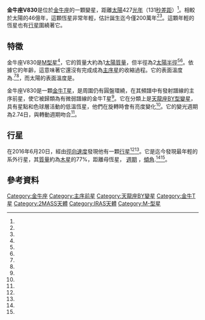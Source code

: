 {{Starbox begin|name=V830 Tauri}}
{{Starbox observe
 |epoch=J2000.0
 |equinox=J2000.0
 |constell=[[金牛座|金牛座]]
 |ra={{RA|04|33|10.033}}<ref name=2mass/>
 |dec={{Dec|+24|33|43.38}}<ref name=2mass/>
 |appmag_v=12.08 - 12.37<ref name=gcvs/>
}}
{{Starbox character
 |type=[[金牛T星|金牛T星]]<ref name=donati/>
 |class=M0-1<ref name=starspots/>
 |variable=[[天龍座BY型變星|BY Dra]]<ref name=gcvs/>
}}
{{Starbox astrometry
 |radial_v = 13.45<ref name=dr2/>
 |prop_mo_ra = 7.247<ref name=dr2/>
 |prop_mo_dec = -21.230<ref name=dr2/>
 |parallax = 7.6571
 |p_error = 0.0409
 |parallax_footnote = <ref name=dr2/>
}}
{{Starbox detail
 |source=<ref name=donati/>
 |mass={{val|1.00|0.05}}
 |luminosity=1.2
 |radius={{val|2.0|0.2}}
 |temperature={{val|4,250|50|fmt=commas}}
 |rotational_velocity={{val|30.5|0.5}}
 |rotation=2.741日 
 |age_myr=~2
}}
{{Starbox catalogue
 |names={{odlist|V=V830 Tauri|2MASS=J04331003+2433433|IRAS=C04301+2427}}
}}
{{Starbox reference |Simbad = V830+Tauri}}
{{Starbox end}}

'''金牛座V830'''是位於[[金牛座|金牛座]]的一顆變星，距離[[太陽|太陽]]427[[光年|光年]]（131[[秒差距|秒差距]]）<ref name=":0"/>。相較於太陽的46億年，這顆恆星非常年輕，估計誕生迄今僅200萬年<ref name=":0" /><ref name=":1"/>。這顆年輕的恆星也有[[系外行星|行星]]圍繞著它。

== 特徵 ==
金牛座V830是[[恆星光譜|M型星]]<ref name=":0" />，它的質量大約為1[[太陽質量|太陽質量]]，但半徑為2[[太陽半徑|太陽半徑]]<ref name=":0" /><ref name=":1" />。依據它的年齡，這意味著它還沒有完成成為[[主序星|主序星]]的收縮過程。它的表面溫度為{{val|4,250|u=K|fmt=commas}}.<ref name=":0" /><ref name=":1" />，而太陽的表面溫度是{{val|5,772|u=K|fmt=commas}}。

金牛座V830是一顆[[金牛T星|金牛T星]]，是周圍仍有圓盤環繞，在其頻譜中有發射譜線的主序前星，使它被歸類為有微弱譜線的金牛T星<ref name=donati/>。它在分類上是[[天龍座BY型變星|天龍座BY型變星]]，具有星點和色球層活動的低溫恆星，他們在旋轉時會有亮度變化<ref name=gcvs/>。它的變光週期為2.74日，與轉動週期吻合<ref name=donati/>。

== 行星 ==
{{main|金牛座V830b}}
在2016年6月20日，經由[[都卜勒光譜學|徑向速度]]發現他有一顆[[系外行星|行星]]<ref name=":0" /><ref name=":1" />。它是迄今發現最年輕的系外行星，其[[質量|質量]]約為[[木星|木星]]的77%，距離母恆星{{val|0.057|ul=AU}}， [[軌道週期|週期]] {{val|4.93|ul=days}}，[[軌道傾角|傾角]]{{val|55|ul=deg}}.<ref name=":0" /><ref name=":1" />。

== 參考資料 ==
{{Reflist|refs=

<ref name=donati>{{cite journal|bibcode=2016Natur.534..662D|arxiv=1606.06236|title=A hot Jupiter orbiting a 2-million-year-old solar-mass T Tauri star|journal=Nature|volume=534|issue=7609|pages=662–6|last1=Donati|first1=J. F.|last2=Moutou|first2=C.|last3=Malo|first3=L.|last4=Baruteau|first4=C.|last5=Yu|first5=L.|last6=Hébrard|first6=E.|last7=Hussain|first7=G.|last8=Alencar|first8=S.|last9=Ménard|first9=F.|last10=Bouvier|first10=J.|last11=Petit|first11=P.|last12=Takami|first12=M.|last13=Doyon|first13=R.|last14=Cameron|first14=A. Collier|year=2016|doi=10.1038/nature18305|pmid=27324847}}</ref>

<ref name=":0">{{Cite web|url=http://exoplanet.eu/catalog/v830_tau_b/|title=The Extrasolar Planet Encyclopaedia — V830 Tau b|website=exoplanet.eu|access-date=2017-07-30}}</ref>

<ref name=":1">{{Cite web|url=https://exoplanetarchive.ipac.caltech.edu/cgi-bin/DisplayOverview/nph-DisplayOverview?objname=V830+Tau+b&type=CONFIRMED_PLANET|title=V830 Tau b|website=exoplanetarchive.ipac.caltech.edu|language=en|access-date=2017-07-30}}</ref>

<ref name=gcvs>{{cite journal|bibcode=2009yCat....102025S|title=VizieR Online Data Catalog: General Catalogue of Variable Stars (Samus+ 2007-2013)|journal=VizieR On-line Data Catalog: B/GCVS. Originally Published in: 2009yCat....102025S|volume=1|display-authors=etal|last1=Samus|first1=N. N.|last2=Durlevich|first2=O. V.|year=2009}}</ref>

<ref name=2mass>{{cite journal|bibcode=2003yCat.2246....0C|title=VizieR Online Data Catalog: 2MASS All-Sky Catalog of Point Sources (Cutri+ 2003)|journal=VizieR On-line Data Catalog: II/246. Originally Published in: 2003yCat.2246....0C|volume=2246|last1=Cutri|first1=R. M.|last2=Skrutskie|first2=M. F.|last3=Van Dyk|first3=S.|last4=Beichman|first4=C. A.|last5=Carpenter|first5=J. M.|last6=Chester|first6=T.|last7=Cambresy|first7=L.|last8=Evans|first8=T.|last9=Fowler|first9=J.|last10=Gizis|first10=J.|last11=Howard|first11=E.|last12=Huchra|first12=J.|last13=Jarrett|first13=T.|last14=Kopan|first14=E. L.|last15=Kirkpatrick|first15=J. D.|last16=Light|first16=R. M.|last17=Marsh|first17=K. A.|last18=McCallon|first18=H.|last19=Schneider|first19=S.|last20=Stiening|first20=R.|last21=Sykes|first21=M.|last22=Weinberg|first22=M.|last23=Wheaton|first23=W. A.|last24=Wheelock|first24=S.|last25=Zacarias|first25=N.|year=2003}}</ref>

<ref name=starspots>{{cite journal|bibcode=2009A&ARv..17..251S|title=Starspots|journal=The Astronomy and Astrophysics Review|volume=17|issue=3|pages=251–308|last1=Strassmeier|first1=Klaus G.|year=2009|doi=10.1007/s00159-009-0020-6|doi-access=free}}</ref>

<ref name=dr2>{{cite DR2|147831571737487488}}</ref>

}}

{{金牛座恆星}}

[[Category:金牛座|Category:金牛座]]
[[Category:主序前星|Category:主序前星]]
[[Category:天龍座BY變星|Category:天龍座BY變星]]
[[Category:金牛T星|Category:金牛T星]]
[[Category:2MASS天體|Category:2MASS天體]]
[[Category:IRAS天體|Category:IRAS天體]]
[[Category:M-型星|Category:M-型星]]